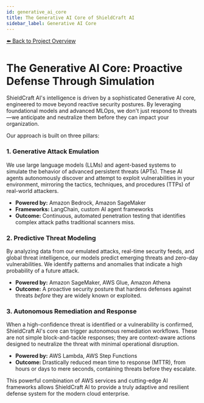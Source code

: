 ```yaml
---
id: generative_ai_core
title: The Generative AI Core of ShieldCraft AI
sidebar_label: Generative AI Core
---
```


[⬅️ Back to Project Overview](/)

# The Generative AI Core: Proactive Defense Through Simulation

ShieldCraft AI's intelligence is driven by a sophisticated Generative AI core, engineered to move beyond reactive security postures. By leveraging foundational models and advanced MLOps, we don't just respond to threats—we anticipate and neutralize them before they can impact your organization.

Our approach is built on three pillars:

### 1. Generative Attack Emulation
We use large language models (LLMs) and agent-based systems to simulate the behavior of advanced persistent threats (APTs). These AI agents autonomously discover and attempt to exploit vulnerabilities in your environment, mirroring the tactics, techniques, and procedures (TTPs) of real-world attackers.
- **Powered by:** Amazon Bedrock, Amazon SageMaker
- **Frameworks:** LangChain, custom AI agent frameworks
- **Outcome:** Continuous, automated penetration testing that identifies complex attack paths traditional scanners miss.

### 2. Predictive Threat Modeling
By analyzing data from our emulated attacks, real-time security feeds, and global threat intelligence, our models predict emerging threats and zero-day vulnerabilities. We identify patterns and anomalies that indicate a high probability of a future attack.
- **Powered by:** Amazon SageMaker, AWS Glue, Amazon Athena
- **Outcome:** A proactive security posture that hardens defenses against threats *before* they are widely known or exploited.

### 3. Autonomous Remediation and Response
When a high-confidence threat is identified or a vulnerability is confirmed, ShieldCraft AI's core can trigger autonomous remediation workflows. These are not simple block-and-tackle responses; they are context-aware actions designed to neutralize the threat with minimal operational disruption.
- **Powered by:** AWS Lambda, AWS Step Functions
- **Outcome:** Drastically reduced mean time to response (MTTR), from hours or days to mere seconds, containing threats before they escalate.

This powerful combination of AWS services and cutting-edge AI frameworks allows ShieldCraft AI to provide a truly adaptive and resilient defense system for the modern cloud enterprise.
